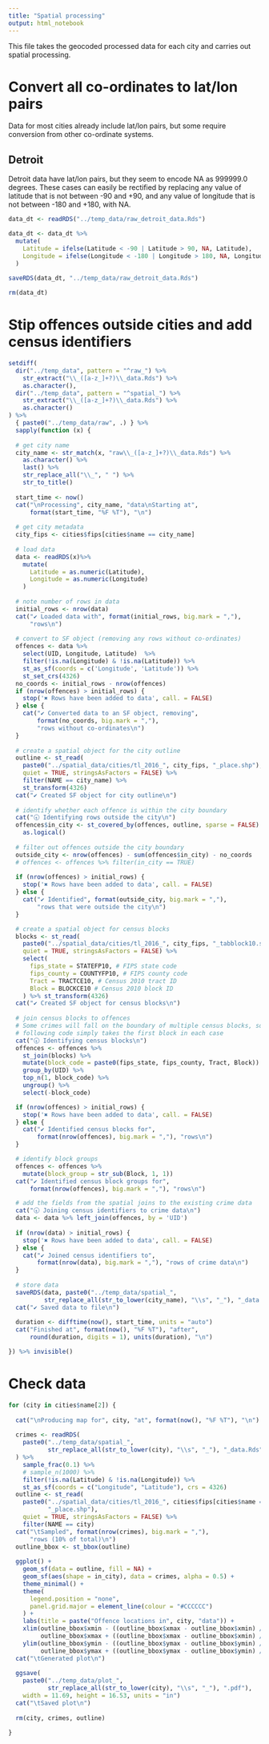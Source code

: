 ```yaml
---
title: "Spatial processing"
output: html_notebook
---
```


This file takes the geocoded processed data for each city and carries out 
spatial processing.


# Convert all co-ordinates to lat/lon pairs

Data for most cities already include lat/lon pairs, but some require conversion
from other co-ordinate systems.

## Detroit

Detroit data have lat/lon pairs, but they seem to encode NA as 999999.0 degrees. 
These cases can easily be rectified by replacing any value of latitude that is 
not between -90 and +90, and any value of longitude that is not between -180 and 
+180, with NA.

```r
data_dt <- readRDS("../temp_data/raw_detroit_data.Rds")

data_dt <- data_dt %>% 
  mutate(
    Latitude = ifelse(Latitude < -90 | Latitude > 90, NA, Latitude),
    Longitude = ifelse(Longitude < -180 | Longitude > 180, NA, Longitude)
  )
  
saveRDS(data_dt, "../temp_data/raw_detroit_data.Rds")

rm(data_dt)
```


# Stip offences outside cities and add census identifiers

```r
setdiff(
  dir("../temp_data", pattern = "^raw_") %>% 
    str_extract("\\_([a-z_]+?)\\_data.Rds") %>% 
    as.character(),
  dir("../temp_data", pattern = "^spatial_") %>% 
    str_extract("\\_([a-z_]+?)\\_data.Rds") %>% 
    as.character()
) %>% 
  { paste0("../temp_data/raw", .) } %>% 
  sapply(function (x) {
  
  # get city name
  city_name <- str_match(x, "raw\\_([a-z_]+?)\\_data.Rds") %>% 
    as.character() %>% 
    last() %>% 
    str_replace_all("\\_", " ") %>% 
    str_to_title()
  
  start_time <- now()
  cat("\nProcessing", city_name, "data\nStarting at", 
      format(start_time, "%F %T"), "\n")
  
  # get city metadata
  city_fips <- cities$fips[cities$name == city_name]
  
  # load data
  data <- readRDS(x)%>% 
    mutate(
      Latitude = as.numeric(Latitude),
      Longitude = as.numeric(Longitude)
    )
  
  # note number of rows in data
  initial_rows <- nrow(data)
  cat("✔︎ Loaded data with", format(initial_rows, big.mark = ","),
      "rows\n")
  
  # convert to SF object (removing any rows without co-ordinates)
  offences <- data %>% 
    select(UID, Longitude, Latitude)  %>% 
    filter(!is.na(Longitude) & !is.na(Latitude)) %>% 
    st_as_sf(coords = c('Longitude', 'Latitude')) %>% 
    st_set_crs(4326)
  no_coords <- initial_rows - nrow(offences)
  if (nrow(offences) > initial_rows) {
    stop('✖ Rows have been added to data', call. = FALSE)
  } else {
    cat("✔︎ Converted data to an SF object, removing", 
        format(no_coords, big.mark = ","), 
        "rows without co-ordinates\n")
  }
  
  # create a spatial object for the city outline
  outline <- st_read(
    paste0("../spatial_data/cities/tl_2016_", city_fips, "_place.shp"), 
    quiet = TRUE, stringsAsFactors = FALSE) %>% 
    filter(NAME == city_name) %>%
    st_transform(4326)
  cat("✔︎ Created SF object for city outline\n")
  
  # identify whether each offence is within the city boundary
  cat("🕣 Identifying rows outside the city\n")
  offences$in_city <- st_covered_by(offences, outline, sparse = FALSE) %>% 
    as.logical()
  
  # filter out offences outside the city boundary
  outside_city <- nrow(offences) - sum(offences$in_city) - no_coords
  # offences <- offences %>% filter(in_city == TRUE)
  
  if (nrow(offences) > initial_rows) {
    stop('✖ Rows have been added to data', call. = FALSE)
  } else {
    cat("✔ Identified", format(outside_city, big.mark = ","), 
        "rows that were outside the city\n")
  }

  # create a spatial object for census blocks
  blocks <- st_read(
    paste0("../spatial_data/cities/tl_2016_", city_fips, "_tabblock10.shp"), 
    quiet = TRUE, stringsAsFactors = FALSE) %>%
    select(
      fips_state = STATEFP10, # FIPS state code
      fips_county = COUNTYFP10, # FIPS county code
      Tract = TRACTCE10, # Census 2010 tract ID
      Block = BLOCKCE10 # Census 2010 block ID
    ) %>% st_transform(4326)
  cat("✔︎ Created SF object for census blocks\n")
  
  # join census blocks to offences
  # Some crimes will fall on the boundary of multiple census blocks, so the
  # following code simply takes the first block in each case
  cat("🕣 Identifying census blocks\n")
  offences <- offences %>% 
    st_join(blocks) %>% 
    mutate(block_code = paste0(fips_state, fips_county, Tract, Block)) %>%
    group_by(UID) %>% 
    top_n(1, block_code) %>% 
    ungroup() %>% 
    select(-block_code)

  if (nrow(offences) > initial_rows) {
    stop('✖ Rows have been added to data', call. = FALSE)
  } else {
    cat("✔ ︎Identified census blocks for", 
        format(nrow(offences), big.mark = ","), "rows\n")
  }

  # identify block groups
  offences <- offences %>% 
    mutate(block_group = str_sub(Block, 1, 1))
  cat("✔ ︎Identified census block groups for", 
      format(nrow(offences), big.mark = ","), "rows\n")

  # add the fields from the spatial joins to the existing crime data
  cat("🕣 Joining census identifiers to crime data\n")
  data <- data %>% left_join(offences, by = 'UID')
  
  if (nrow(data) > initial_rows) {
    stop('✖ Rows have been added to data', call. = FALSE)
  } else {
    cat("✔ Joined census identifiers to", 
        format(nrow(data), big.mark = ","), "rows of crime data\n")
  }
  
  # store data
  saveRDS(data, paste0("../temp_data/spatial_", 
          str_replace_all(str_to_lower(city_name), "\\s", "_"), "_data.Rds"))
  cat("✔ Saved data to file\n")
  
  duration <- difftime(now(), start_time, units = "auto")
  cat("Finished at", format(now(), "%F %T"), "after", 
      round(duration, digits = 1), units(duration), "\n")

}) %>% invisible()
```

# Check data

```r
for (city in cities$name[2]) {
  
  cat("\nProducing map for", city, "at", format(now(), "%F %T"), "\n")
  
  crimes <- readRDS(
    paste0("../temp_data/spatial_", 
           str_replace_all(str_to_lower(city), "\\s", "_"), "_data.Rds")
  ) %>% 
    sample_frac(0.1) %>% 
    # sample_n(1000) %>%
    filter(!is.na(Latitude) & !is.na(Longitude)) %>% 
    st_as_sf(coords = c("Longitude", "Latitude"), crs = 4326)
  outline <- st_read(
    paste0("../spatial_data/cities/tl_2016_", cities$fips[cities$name == city], 
           "_place.shp"), 
    quiet = TRUE, stringsAsFactors = FALSE) %>% 
    filter(NAME == city)
  cat("\tSampled", format(nrow(crimes), big.mark = ","), 
      "rows (10% of total)\n")
  outline_bbox <- st_bbox(outline)
  
  ggplot() +
    geom_sf(data = outline, fill = NA) +
    geom_sf(aes(shape = in_city), data = crimes, alpha = 0.5) +
    theme_minimal() +
    theme(
      legend.position = "none",
      panel.grid.major = element_line(colour = "#CCCCCC")
    ) +
    labs(title = paste("Offence locations in", city, "data")) +
    xlim(outline_bbox$xmin - ((outline_bbox$xmax - outline_bbox$xmin) / 5), 
         outline_bbox$xmax + ((outline_bbox$xmax - outline_bbox$xmin) / 5)) +
    ylim(outline_bbox$ymin - ((outline_bbox$ymax - outline_bbox$ymin) / 5), 
         outline_bbox$ymax + ((outline_bbox$ymax - outline_bbox$ymin) / 5))
  cat("\tGenerated plot\n")
  
  ggsave(
    paste0("../temp_data/plot_", 
           str_replace_all(str_to_lower(city), "\\s", "_"), ".pdf"),
    width = 11.69, height = 16.53, units = "in")
  cat("\tSaved plot\n")
  
  rm(city, crimes, outline)
  
}
```

